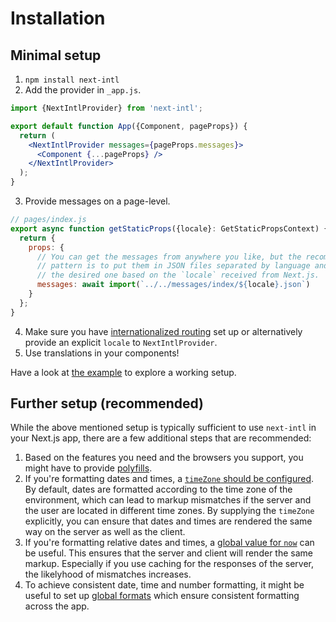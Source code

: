 # Installation

## Minimal setup

1. `npm install next-intl`
2. Add the provider in `_app.js`.

```jsx
import {NextIntlProvider} from 'next-intl';

export default function App({Component, pageProps}) {
  return (
    <NextIntlProvider messages={pageProps.messages}>
      <Component {...pageProps} />
    </NextIntlProvider>
  );
}
```

3. Provide messages on a page-level.

```js
// pages/index.js
export async function getStaticProps({locale}: GetStaticPropsContext) {
  return {
    props: {
      // You can get the messages from anywhere you like, but the recommended
      // pattern is to put them in JSON files separated by language and read
      // the desired one based on the `locale` received from Next.js.
      messages: await import(`../../messages/index/${locale}.json`)
    }
  };
}
```

4. Make sure you have [internationalized routing](https://nextjs.org/docs/advanced-features/i18n-routing) set up or alternatively provide an explicit `locale` to `NextIntlProvider`.
5. Use translations in your components!

Have a look at [the example](https://github.com/amannn/next-intl/tree/main/packages/example) to explore a working setup.

## Further setup (recommended)

While the above mentioned setup is typically sufficient to use `next-intl` in your Next.js app, there are a few additional steps that are recommended:

1. Based on the features you need and the browsers you support, you might have to provide [polyfills](https://formatjs.io/docs/polyfills).
2. If you're formatting dates and times, a [`timeZone` should be configured](/usage#time-zones). By default, dates are formatted according to the time zone of the environment, which can lead to markup mismatches if the server and the user are located in different time zones. By supplying the `timeZone` explicitly, you can ensure that dates and times are rendered the same way on the server as well as the client.
3. If you're formatting relative dates and times, a [global value for `now`](/usage#formatrelativetime) can be useful. This ensures that the server and client will render the same markup. Especially if you use caching for the responses of the server, the likelyhood of mismatches increases.
4. To achieve consistent date, time and number formatting, it might be useful to set up [global formats](/usage#global-formats) which ensure consistent formatting across the app.
